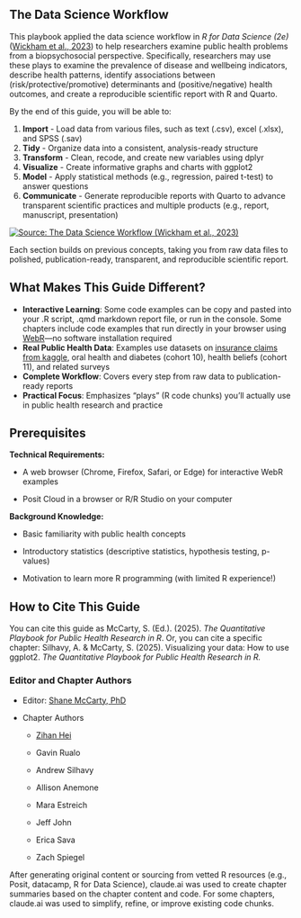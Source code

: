 ## The Data Science Workflow

This playbook applied the data science workflow in *R for Data Science (2e)* ([Wickham et al., 2023](https://r4ds.hadley.nz/whole-game.html)) to help researchers examine public health problems from a biopsychosocial perspective. Specifically, researchers may use these plays to examine the prevalence of disease and wellbeing indicators, describe health patterns, identify associations between (risk/protective/promotive) determinants and (positive/negative) health outcomes, and create a reproducible scientific report with R and Quarto.

By the end of this guide, you will be able to:

1.  **Import** - Load data from various files, such as text (.csv), excel (.xlsx), and SPSS (.sav)
2.  **Tidy** - Organize data into a consistent, analysis-ready structure
3.  **Transform** - Clean, recode, and create new variables using dplyr
4.  **Visualize** - Create informative graphs and charts with ggplot2
5.  **Model** - Apply statistical methods (e.g., regression, paired t-test) to answer questions
6.  **Communicate** - Generate reproducible reports with Quarto to advance transparent scientific practices and multiple products (e.g., report, manuscript, presentation)

[![Source: The Data Science Workflow (Wickham et al., 2023)](images/intro-workflow.png)](https://r4ds.hadley.nz/whole-game.html#fig-ds-whole-game)

Each section builds on previous concepts, taking you from raw data files to polished, publication-ready, transparent, and reproducible scientific report.

## What Makes This Guide Different?

-   **Interactive Learning**: Some code examples can be copy and pasted into your .R script, .qmd markdown report file, or run in the console. Some chapters include code examples that run directly in your browser using [WebR](https://docs.r-wasm.org/webr/latest/)—no software installation required
-   **Real Public Health Data**: Examples use datasets on [insurance claims from kaggle](https://www.kaggle.com/code/pralabhpoudel/does-smoking-makes-your-insurance-high), oral health and diabetes (cohort 10), health beliefs (cohort 11), and related surveys
-   **Complete Workflow**: Covers every step from raw data to publication-ready reports
-   **Practical Focus**: Emphasizes "plays" (R code chunks) you'll actually use in public health research and practice

## Prerequisites

**Technical Requirements:**

-   A web browser (Chrome, Firefox, Safari, or Edge) for interactive WebR examples

-   Posit Cloud in a browser or R/R Studio on your computer

**Background Knowledge:**

-   Basic familiarity with public health concepts

-   Introductory statistics (descriptive statistics, hypothesis testing, p-values)

-   Motivation to learn more R programming (with limited R experience!)

## How to Cite This Guide

You can cite this guide as McCarty, S. (Ed.). (2025). *The Quantitative Playbook for Public Health Research in R*. Or, you can cite a specific chapter: Silhavy, A. & McCarty, S. (2025). Visualizing your data: How to use ggplot2. *The Quantitative Playbook for Public Health Research in R.*

### Editor and Chapter Authors

-   Editor: [Shane McCarty, PhD](https://shane.quarto.pub)

-   Chapter Authors

    -   [Zihan Hei](https://zihanhei.quarto.pub)

    -   Gavin Rualo

    -   Andrew Silhavy

    -   Allison Anemone

    -   Mara Estreich

    -   Jeff John

    -   Erica Sava

    -   Zach Spiegel

After generating original content or sourcing from vetted R resources (e.g., Posit, datacamp, R for Data Science), claude.ai was used to create chapter summaries based on the chapter content and code. For some chapters, claude.ai was used to simplify, refine, or improve existing code chunks.
